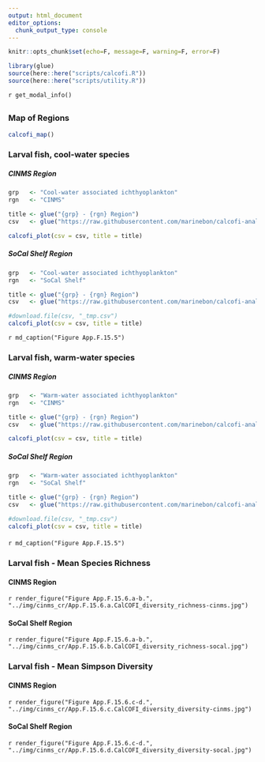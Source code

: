 ```yaml
---
output: html_document
editor_options: 
  chunk_output_type: console
---
```


```r
knitr::opts_chunk$set(echo=F, message=F, warning=F, error=F)

library(glue)
source(here::here("scripts/calcofi.R"))
source(here::here("scripts/utility.R"))
```

`r get_modal_info()`

## {.tabset}

### Map of Regions

```r
calcofi_map()
```

### Larval fish, cool-water species {.active}

##### CINMS Region

```r
grp   <- "Cool-water associated ichthyoplankton"
rgn   <- "CINMS"

title <- glue("{grp} - {rgn} Region")
csv   <- glue("https://raw.githubusercontent.com/marinebon/calcofi-analysis/master/data/{grp}_{rgn}.csv")

calcofi_plot(csv = csv, title = title)
```

##### SoCal Shelf Region

```r
grp   <- "Cool-water associated ichthyoplankton"
rgn   <- "SoCal Shelf"

title <- glue("{grp} - {rgn} Region")
csv   <- glue("https://raw.githubusercontent.com/marinebon/calcofi-analysis/master/data/{grp}_{rgn}.csv")

#download.file(csv, "_tmp.csv")
calcofi_plot(csv = csv, title = title)
```

`r md_caption("Figure App.F.15.5")`

### Larval fish, warm-water species

##### CINMS Region

```r
grp   <- "Warm-water associated ichthyoplankton"
rgn   <- "CINMS"

title <- glue("{grp} - {rgn} Region")
csv   <- glue("https://raw.githubusercontent.com/marinebon/calcofi-analysis/master/data/{grp}_{rgn}.csv")

calcofi_plot(csv = csv, title = title)
```

##### SoCal Shelf Region

```r
grp   <- "Warm-water associated ichthyoplankton"
rgn   <- "SoCal Shelf"

title <- glue("{grp} - {rgn} Region")
csv   <- glue("https://raw.githubusercontent.com/marinebon/calcofi-analysis/master/data/{grp}_{rgn}.csv")

#download.file(csv, "_tmp.csv")
calcofi_plot(csv = csv, title = title)
```

####

`r md_caption("Figure App.F.15.5")`

### Larval fish - Mean Species Richness

#### CINMS Region

`r render_figure("Figure App.F.15.6.a-b.", "../img/cinms_cr/App.F.15.6.a.CalCOFI_diversity_richness-cinms.jpg")`

#### SoCal Shelf Region

`r render_figure("Figure App.F.15.6.a-b.", "../img/cinms_cr/App.F.15.6.b.CalCOFI_diversity_richness-socal.jpg")`

### Larval fish - Mean Simpson Diversity

#### CINMS Region

`r render_figure("Figure App.F.15.6.c-d.", "../img/cinms_cr/App.F.15.6.c.CalCOFI_diversity_diversity-cinms.jpg")`

#### SoCal Shelf Region

`r render_figure("Figure App.F.15.6.c-d.", "../img/cinms_cr/App.F.15.6.d.CalCOFI_diversity_diversity-socal.jpg")`

